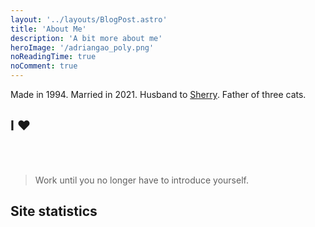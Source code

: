 ```yaml
---
layout: '../layouts/BlogPost.astro'
title: 'About Me'
description: 'A bit more about me'
heroImage: '/adriangao_poly.png'
noReadingTime: true
noComment: true
---
```


Made in 1994. Married in 2021. Husband to [Sherry](https://www.linkedin.com/in/sherrybu/). Father of three cats.

## I ♥


<TagCloud />

<br />
<br />

> Work until you no longer have to introduce yourself.

## Site statistics


<Stats />
